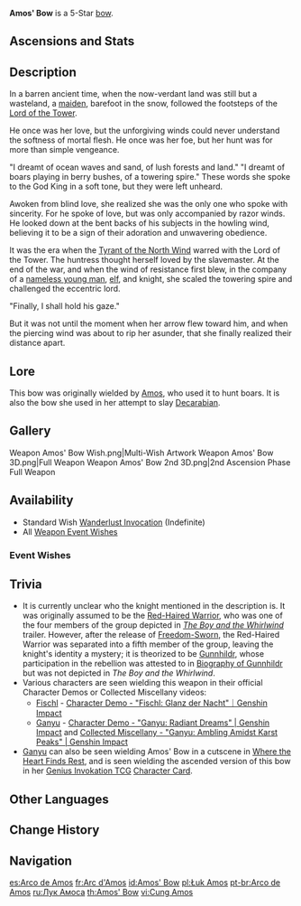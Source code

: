{{Weapon Infobox
|id             = 15502
|image          = <gallery>
Weapon Amos' Bow.png|Base
Weapon Amos' Bow 2nd.png|2nd Ascension
</gallery>
|type           = Bow
|releaseDate    = 2020-09-28
|quality        = 5
|base_atk       = 46
|2nd_stat_type  = ATK
|2nd_stat       = 10.8%
|obtain         = Wishes
|passive        = Strong-Willed
|effect         = Increases Normal Attack and Charged Attack DMG by (var1)%. After a Normal or Charged Attack is fired, DMG dealt increases by a further (var2)% every 0.1 seconds the arrow is in the air for up to 5 times.
|eff_rank1_var1 = 12
|eff_rank2_var1 = 15
|eff_rank3_var1 = 18
|eff_rank4_var1 = 21
|eff_rank5_var1 = 24
|eff_rank1_var2 = 8
|eff_rank2_var2 = 10
|eff_rank3_var2 = 12
|eff_rank4_var2 = 14
|eff_rank5_var2 = 16
|eff_att1       = DMG Bonus
|eff_att2       = Normal Attack DMG Bonus
|eff_att3       = Charged Attack DMG Bonus
}}
{{Description|An extremely ancient bow that has retained its power despite its original master being long gone. It draws power from everyone and everything in the world, and the further away you are from that which your heart desires, the more powerful it is.}}
'''Amos' Bow''' is a 5-Star [[bow]].

==Ascensions and Stats==
{{Weapon Ascensions and Stats
|ascendMat1 = Fetters of the Dandelion Gladiator
|bossMat1   = Chaos Device
|commonMat1 = Slime Condensate
|ascendMat2 = Chains of the Dandelion Gladiator
|bossMat2   = Chaos Circuit
|commonMat2 = Slime Secretions
|ascendMat3 = Shackles of the Dandelion Gladiator
|bossMat3   = Chaos Core
|commonMat3 = Slime Concentrate
|ascendMat4 = Dream of the Dandelion Gladiator
}}

==Description==
In a barren ancient time, when the now-verdant land was still but a wasteland, a [[Amos|maiden]], barefoot in the snow, followed the footsteps of the [[Decarabian|Lord of the Tower]].

He once was her love, but the unforgiving winds could never understand the softness of mortal flesh. He once was her foe, but her hunt was for more than simple vengeance.

"I dreamt of ocean waves and sand, of lush forests and land." "I dreamt of boars playing in berry bushes, of a towering spire." These words she spoke to the God King in a soft tone, but they were left unheard.

Awoken from blind love, she realized she was the only one who spoke with sincerity. For he spoke of love, but was only accompanied by razor winds. He looked down at the bent backs of his subjects in the howling wind, believing it to be a sign of their adoration and unwavering obedience.

It was the era when the [[Andrius|Tyrant of the North Wind]] warred with the Lord of the Tower. The huntress thought herself loved by the slavemaster. At the end of the war, and when the wind of resistance first blew, in the company of a [[Nameless Bard|nameless young man]], [[Barbatos|elf]], and knight, she scaled the towering spire and challenged the eccentric lord.

"Finally, I shall hold his gaze."

But it was not until the moment when her arrow flew toward him, and when the piercing wind was about to rip her asunder, that she finally realized their distance apart.
==Lore==
This bow was originally wielded by [[Amos]], who used it to hunt boars. It is also the bow she used in her attempt to slay [[Decarabian]].

==Gallery==
<gallery>
Weapon Amos' Bow Wish.png|Multi-Wish Artwork
Weapon Amos' Bow 3D.png|Full Weapon
Weapon Amos' Bow 2nd 3D.png|2nd Ascension Phase Full Weapon
</gallery>

==Availability==
*Standard Wish [[Wanderlust Invocation]] (Indefinite)
*All [[Weapon Event Wishes]]

===Event Wishes===
{{Featured}}

==Trivia==
*It is currently unclear who the knight mentioned in the description is. It was originally assumed to be the [[Red-Haired Warrior]], who was one of the four members of the group depicted in ''[https://youtu.be/S_V0TX6MyGw The Boy and the Whirlwind]'' trailer. However, after the release of [[Freedom-Sworn]], the Red-Haired Warrior was separated into a fifth member of the group, leaving the knight's identity a mystery; it is theorized to be [[Gunnhildr]], whose participation in the rebellion was attested to in [[Biography of Gunnhildr]] but was not depicted in ''The Boy and the Whirlwind''.
*Various characters are seen wielding this weapon in their official Character Demos or Collected Miscellany videos:
**[[Fischl]] - [https://youtu.be/3VtfVPCbNzk Character Demo - "Fischl: Glanz der Nacht"｜Genshin Impact]
**[[Ganyu]] - [https://youtu.be/FHRXP8ceeBU Character Demo - "Ganyu: Radiant Dreams" | Genshin Impact] and [https://youtu.be/tsPtGG9pFfg Collected Miscellany - "Ganyu: Ambling Amidst Karst Peaks" | Genshin Impact]
*[[Ganyu]] can also be seen wielding Amos' Bow in a cutscene in [[Where the Heart Finds Rest]], and is seen wielding the ascended version of this bow in her [[Genius Invokation TCG]] [[Ganyu (Character Card)|Character Card]].

==Other Languages==
{{Flex|
===Weapon Name===
{{Other Languages
|en      = Amos' Bow
|zhs     = 阿莫斯之弓
|zhs_rm  = Āmòsī zhī Gōng
|zht     = 阿莫斯之弓
|zht_rm  = Āmòsī zhī Gōng
|zh_tl   = Amos' Bow
|ja      = アモスの弓
|ja_rm   = Amosu no Yumi{{Assumed}}
|ja_tl   = Amos' Bow
|ko      = 아모스의 활
|ko_rm   = Amoseu-ui Hwal
|ko_tl   = Amos' Bow
|es      = Arco de Amos
|es_tl   = Amos' Bow
|fr      = Arc d'Amos
|fr_tl   = Amos' Bow
|ru      = Лук Амоса
|ru_tl   = Amos' Bow
|th      = Amos' Bow
|vi      = {{tt|Cung|弓}} Amos
|vi_tl   = Amos Bow
|de      = Amos’ Bogen
|de_tl   = Amos' Bow
|id      = Amos' Bow
|pt      = Arco de Amos
|pt_tl   = Amos' Bow
|tr      = Amos'un Yayı
|tr_tl   = Amos' Bow
|it      = Arco di Amos
|it_tl   = Amos' Bow
}}
|
===Effect Name===
{{Other Languages
|en      = Strong-Willed
|zhs     = 矢志不忘
|zhs_rm  = Shǐzhì Bùwàng
|zht     = 矢志不忘
|zht_rm  = Shǐzhì Bùwàng
|zh_tl   = 
|ja      = 一心不乱
|ja_rm   = Isshin-Furan
|ja_tl   = Wholeheartedly
|ko      = 잊지 않은 포부
|ko_rm   = Itjji Aneun Pobu
|ko_tl   = Remembering Aspiration
|es      = Flecha imparable
|es_tl   = Unstoppable Arrow
|fr      = Flèche de la volonté
|fr_tl   = Arrow of Will
|ru      = Волевая стрела
|ru_tl   = Strong-Willed Arrow
|th      = Strong-Willed
|vi      = Ý Chí Không Quên
|vi_tl   = 
|de      = Willensstarker Pfeil
|de_tl   = Strong-Willed Arrow
|id      = Strong-willed Arrow
|pt      = Inabalável
|pt_tl   = 
|tr      = Sarsılmaz İrade
|tr_tl   = Unshakable Will
|it      = Freccia della volontà
|it_tl   = Arrow of Will
}}
}}

==Change History==
{{Change History|1.0}}

==Navigation==
{{Weapon Navbox|type=Bows}}

[[es:Arco de Amos]]
[[fr:Arc d'Amos]]
[[id:Amos' Bow]]
[[pl:Łuk Amos]]
[[pt-br:Arco de Amos]]
[[ru:Лук Амоса]]
[[th:Amos' Bow]]
[[vi:Cung Amos]]